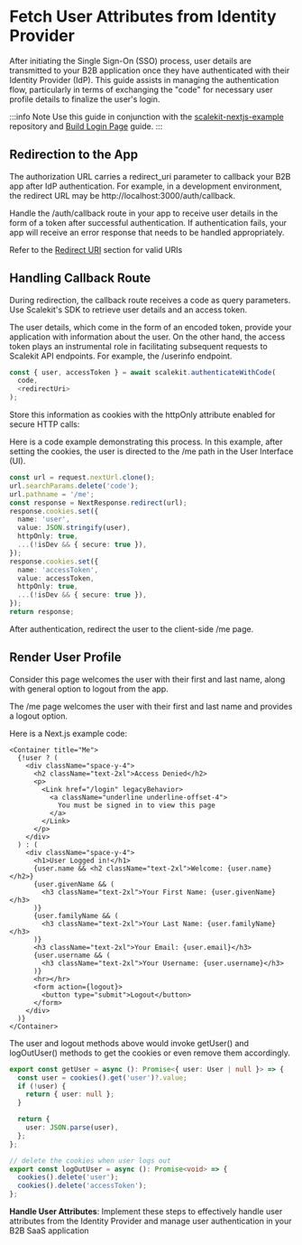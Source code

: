 # Fetch User Attributes from Identity Provider

After initiating the Single Sign-On (SSO) process, user details are transmitted to your B2B application once they have authenticated with their Identity Provider (IdP). This guide assists in managing the authentication flow, particularly in terms of exchanging the "code" for necessary user profile details to finalize the user's login.

:::info Note
Use this guide in conjunction with the [scalekit-nextjs-example](https://github.com/scalekit-inc/scalekit-nextjs-example) repository and [Build Login Page](/sso/guides/setup-sso/build-login-page) guide.
:::

## Redirection to the App

The authorization URL carries a <SimpleCode>redirect_uri</SimpleCode> parameter to callback your B2B app after IdP authentication. For example, in a development environment, the redirect URL may be <SimpleCode>http:<span></span>//localhost:3000/auth/callback</SimpleCode>.

Handle the <SimpleCode>/auth/callback</SimpleCode> route in your app to receive user details in the form of a token after successful authentication. If authentication fails, your app will receive an error response that needs to be handled appropriately.

Refer to the [Redirect URI](/sso/guides/key-concepts/redirect-uri) section for valid URIs

## **Handling Callback Route**

During redirection, the callback route receives a code as query parameters. Use Scalekit's SDK to retrieve user details and an access token.

The user details, which come in the form of an encoded token, provide your application with information about the user. On the other hand, the access token plays an instrumental role in facilitating subsequent requests to Scalekit API endpoints. For example, the <SimpleCode>/userinfo</SimpleCode> endpoint.

```ts title="app/auth/callback/route.ts"
const { user, accessToken } = await scalekit.authenticateWithCode(
  code,
  <redirectUri>
);
```

Store this information as cookies with the <SimpleCode> httpOnly </SimpleCode> attribute enabled for secure HTTP calls:

Here is a code example demonstrating this process. In this example, after setting the cookies, the user is directed to the /me path in the User Interface (UI).

```ts title="app/auth/callback/route.ts"
const url = request.nextUrl.clone();
url.searchParams.delete('code');
url.pathname = '/me';
const response = NextResponse.redirect(url);
response.cookies.set({
  name: 'user',
  value: JSON.stringify(user),
  httpOnly: true,
  ...(!isDev && { secure: true }),
});
response.cookies.set({
  name: 'accessToken',
  value: accessToken,
  httpOnly: true,
  ...(!isDev && { secure: true }),
});
return response;
```

After authentication, redirect the user to the client-side <SimpleCode>/me</SimpleCode> page.

## Render User Profile

Consider this page welcomes the user with their first and last name, along with general option to logout from the app.

The <SimpleCode>/me</SimpleCode> page welcomes the user with their first and last name and provides a logout option.

Here is a Next.js example code:

```tsx title="app/me/page.tsx"
<Container title="Me">
  {!user ? (
    <div className="space-y-4">
      <h2 className="text-2xl">Access Denied</h2>
      <p>
        <Link href="/login" legacyBehavior>
          <a className="underline underline-offset-4">
            You must be signed in to view this page
          </a>
        </Link>
      </p>
    </div>
  ) : (
    <div className="space-y-4">
      <h1>User Logged in!</h1>
      {user.name && <h2 className="text-2xl">Welcome: {user.name}</h2>}
      {user.givenName && (
        <h3 className="text-2xl">Your First Name: {user.givenName}</h3>
      )}
      {user.familyName && (
        <h3 className="text-2xl">Your Last Name: {user.familyName}</h3>
      )}
      <h3 className="text-2xl">Your Email: {user.email}</h3>
      {user.username && (
        <h3 className="text-2xl">Your Username: {user.username}</h3>
      )}
      <hr></hr>
      <form action={logout}>
        <button type="submit">Logout</button>
      </form>
    </div>
  )}
</Container>
```

The <SimpleCode>user</SimpleCode> and <SimpleCode>logout</SimpleCode> methods above would invoke <SimpleCode>getUser()</SimpleCode> and <SimpleCode>logOutUser()</SimpleCode> methods
to get the cookies or even remove them accordingly.

```ts title="service/auth.ts"
export const getUser = async (): Promise<{ user: User | null }> => {
  const user = cookies().get('user')?.value;
  if (!user) {
    return { user: null };
  }

  return {
    user: JSON.parse(user),
  };
};

// delete the cookies when user logs out
export const logOutUser = async (): Promise<void> => {
  cookies().delete('user');
  cookies().delete('accessToken');
};
```

**Handle User Attributes**: Implement these steps to effectively handle user attributes from the Identity Provider and manage user authentication in your B2B SaaS application
